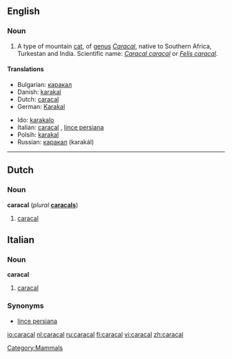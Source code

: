 ==English==

===Noun===
{{wikipedia}}
{{en-noun}}

#A type of mountain [[cat]], of [[genus]] ''[[Caracal]]'', native to Southern Africa, Turkestan and India. Scientific name: ''[[Caracal caracal]]'' or ''[[Felis caracal]]''.

====Translations====
{{top}}
*Bulgarian: [[каракал]]
*Danish: [[karakal]]
*Dutch: [[caracal#Dutch|caracal]] {{m}}
*German: [[Karakal]] {{m}}
{{mid}}
*Ido: [[karakalo]]
*Italian: [[#Italian|caracal]] {{m}}, [[lince persiana]] {{f}}
*Polsih: [[karakal]]
*Russian: [[каракал]] (karakál) {{m}}
{{bottom}}

[[Category:Mammals]]

----

==Dutch==

===Noun===
'''caracal''' {{m}} (''plural'' '''[[caracals]]''')

# [[caracal#English|caracal]]

==Italian==
===Noun===
'''caracal'''
# [[#English|caracal]]
===Synonyms===
*[[lince persiana]]

[[io:caracal]]
[[nl:caracal]]
[[ru:caracal]]
[[fi:caracal]]
[[vi:caracal]]
[[zh:caracal]]